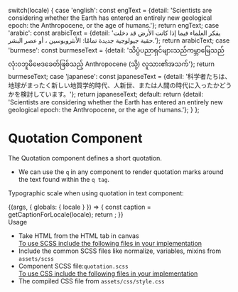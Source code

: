 
  switch(locale) {
    case 'english': const engText = {detail: 'Scientists are considering whether the Earth has entered an entirely new geological epoch: the Anthropocene, or the age of humans.'}; return engText;
    case 'arabic': const arabicText = {detail: 'يفكر العلماء فيما إذا كانت الأرض قد دخلت حقبة جيولوجية جديدة تمامًا: الأنثروبوسين ، أو عصر البشر.'}; return arabicText;
    case 'burmese': const burmeseText = {detail: 'သိပ္ပံပညာရှင်များသည်ကမ္ဘာမြေသည်လုံးဝဘူမိဗေဒခေတ်ဖြစ်သည့် Anthropocene (သို့) လူသား၏အသက်'}; return burmeseText;
    case 'japanese': const japaneseText = {detail: '科学者たちは、地球がまったく新しい地質学的時代、人新世、または人間の時代に入ったかどうかを検討しています。'}; return japaneseText;
    default:
      return {detail: 'Scientists are considering whether the Earth has entered an entirely new geological epoch: the Anthropocene, or the age of humans.'};
  }
};

<Meta title="Testing/Base Typography/Quotation" component={Quotation} />

<style>{`
  div#story--atoms-base-typography-quotation--quotation {
    box-shadow: 0 1px 8px rgb(0 0 0 / 15%);
    box-sizing: inherit;
    width: 100%;
    padding: 10px;
  }
  .subheading {
    font-weight: 700;
    font-size: 18px;
    color: #666;
    letter-spacing: 1.5px;
    line-height: 24px;
    margin-bottom: 12px;
    margin-top: 40px;
  }  
`}</style>

# Quotation Component
The Quotation component defines a short quotation.
<ul>
  <li>We can use the <code>q</code> in any component to render quotation marks around the text found within the <code>q tag</code>.</li>
</ul>

Typographic scale when using quotation in text component:

<Story name="Quotation">
  {(args, { globals: { locale } }) => {
    const caption = getCaptionForLocale(locale);
    return <Quotation label={caption.detail} ></Quotation>;
  }}
</Story>

<div className="subheading">Usage</div>
<ul>
  <li>Take HTML from the HTML tab in canvas</li>
  <u>To use SCSS include the following files in your implementation</u>
  <li>Include the common SCSS files like normalize, variables, mixins from <code>assets/scss</code></li>
  <li>Component SCSS file:<code>quotation.scss</code></li>
  <u>To use CSS include the following files in your implementation</u>
  <li>The compiled CSS file from <code>assets/css/style.css</code></li>
</ul>
